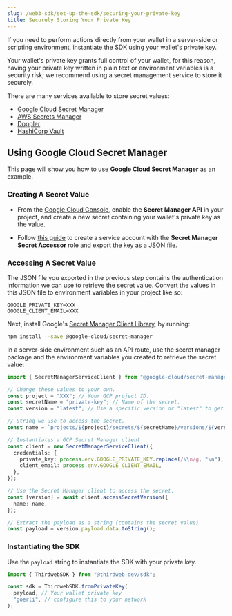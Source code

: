 ---
slug: /web3-sdk/set-up-the-sdk/securing-your-private-key
title: Securely Storing Your Private Key
---


If you need to perform actions directly from your wallet in a server-side or scripting environment,
instantiate the SDK using your wallet's private key.

Your wallet's private key grants full control of your wallet, for this reason,
having your private key written in plain text or environment variables is a security risk; we recommend
using a secret management service to store it securely.

There are many services available to store secret values:

- [Google Cloud Secret Manager](https://cloud.google.com/secret-manager)
- [AWS Secrets Manager](https://aws.amazon.com/secrets-manager/)
- [Doppler](https://www.doppler.com/)
- [HashiCorp Vault](https://www.vaultproject.io/)

## Using Google Cloud Secret Manager

This page will show you how to use **Google Cloud Secret Manager** as an example.

### Creating A Secret Value

- From the [Google Cloud Console](https://cloud.google.com/secret-manager), enable the **Secret Manager API** in your project,
  and create a new secret containing your wallet's private key as the value.

- Follow [this guide](https://cloud.google.com/docs/authentication/getting-started#creating_a_service_account)
  to create a service account with the **Secret Manager Secret Accessor** role and export the key as a JSON file.

### Accessing A Secret Value

The JSON file you exported in the previous step contains the authentication information we can use to retrieve the secret value.
Convert the values in this JSON file to environment variables in your project like so:

```text title=".env.local"
GOOGLE_PRIVATE_KEY=XXX
GOOGLE_CLIENT_EMAIL=XXX
```

Next, install Google's [Secret Manager Client Library](https://cloud.google.com/secret-manager/docs/reference/libraries), by running:

```bash
npm install --save @google-cloud/secret-manager
```

In a server-side environment such as an API route, use the secret manager package and the environment variables you created to retrieve the secret value:

```ts
import { SecretManagerServiceClient } from "@google-cloud/secret-manager";

// Change these values to your own.
const project = "XXX"; // Your GCP project ID.
const secretName = "private-key"; // Name of the secret.
const version = "latest"; // Use a specific version or "latest" to get the latest version of the secret value.

// String we use to access the secret.
const name = `projects/${project}/secrets/${secretName}/versions/${version}`;

// Instantiates a GCP Secret Manager client
const client = new SecretManagerServiceClient({
  credentials: {
    private_key: process.env.GOOGLE_PRIVATE_KEY.replace(/\\n/g, "\n"),
    client_email: process.env.GOOGLE_CLIENT_EMAIL,
  },
});

// Use the Secret Manager client to access the secret.
const [version] = await client.accessSecretVersion({
  name: name,
});

// Extract the payload as a string (contains the secret value).
const payload = version.payload.data.toString();
```

### Instantiating the SDK

Use the `payload` string to instantiate the SDK with your private key.

```jsx
import { ThirdwebSDK } from "@thirdweb-dev/sdk";

const sdk = ThirdwebSDK.fromPrivateKey(
  payload, // Your wallet private key
  "goerli", // configure this to your network
);
```
